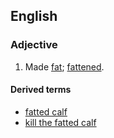 ==English==

===Adjective===
{{en-adj}}
# Made [[fat]]; [[fattened]].

====Derived terms====
* [[fatted calf]]
* [[kill the fatted calf]]
